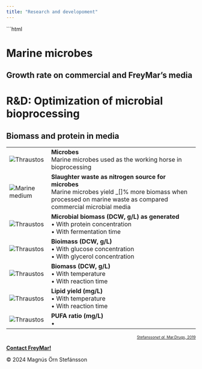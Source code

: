 ```yaml
---
title: "Research and developoment"
---
```


```html

<html lang="en">
<h1>Marine microbes</h1>
<h2>Growth rate on commercial and FreyMar's media</h2>
<h1>R&D: Optimization of microbial bioprocessing</h1>
<h2>Biomass and protein in media</h2>
<thead>
    <title>Table: Thraustar and bullets</title>
    <link rel="stylesheet" href="Styles-FrMr.css">
</thead>
<tbody>
    <body>
        <div class="table_rnd"></div>
        <table class="table_rnd">
            <tr>
                <td><img src="SourceDocuments/Thraustos.png" alt="Thraustos" class="img-thraustar_rnd"></td>
                <td>
                    <b>Microbes</b>
                    <br>Marine microbes used as the working horse in bioprocessing
                </td>
            </tr>
            <tr> 
                <td><img src="SourceDocuments/Nitrogen-sources_Marine-extract.svg" alt="Marine medium"
                        class="img-nitrogen_rnd"></td>
                <td>
                    <b>Slaughter waste as nitrogen source for microbes</b>
                    <br>Marine microbes yield _[]% more biomass when processed on marine waste as compared commercial
                    microbial media
                </td>
            </tr>
            <tr>
                <td><img src="SourceDocuments/Fig_2__rPlotProteinConc_&_Time.svg" alt="Thraustos"
                        class="img-protein_rnd"></td>
                <td>
                    <b>Microbial biomass (DCW, g/L) as generated</b>
                    <br>&bull; With protein concentration
                    <br>&bull; With fermentation time
                </td>
            </tr>
            <tr>
                <td><img src="SourceDocuments/Fig_3_b__rPlotRSM_GluGly_Biomass.svg" alt="Thraustos"
                        class="img-rsm_rnd"></td>
                <td>
                    <b>Bioimass (DCW, g/L)</b>
                    <br>&bull; With glucose concentration
                    <br>&bull; With glycerol concentration
                </td>
            </tr>
            <tr>
                <td><img src="SourceDocuments/rPlot_Biomass_on_TempTime_RSMContour.svg" alt="Thraustos"
                        class="img-rsm_rnd"></td>
                <td>
                    <b>Biomass (DCW, g/L)</b>
                    <br>&bull; With temperature
                    <br>&bull; With reaction time
                </td>
            </tr>
            <tr>
                <td><img src="SourceDocuments/rPlot_LipidYield_on_TempTime_RSMContour.svg" alt="Thraustos"
                        class="img-rsm_rnd"></td>
                <td>
                    <b>Lipid yield (mg/L)</b>
                    <br>&bull; With temperature
                    <br>&bull; With reaction time
                </td>
            </tr>
            <tr>
                <td><img src="SourceDocuments/PUFAS-microbes-vs-cod.png" alt="Thraustos" class="img-pufas_rnd"></td>
                <td>
                    <b>PUFA ratio (mg/L)</b>
                    <br>&bull;
                </td>
            </tr>
        </table>
    </body>
</tbody>
<p align="right" style="font-size: 10px;"><a href="https://www.mdpi.com/1660-3397/17/8/449"
        target="_blank">Stefansson<i>et al.</i> Mar.Drugs, 2019</a></p>

<!-- Footer: -->

<head>
    <meta charset="UTF-8">
    <meta name="viewport" content="width=device-width, initial-scale=1.0">
    <link rel="stylesheet" href="Styles-FrMr.css">
    <title>My Website</title>
</head>

<body>
    <footer>
        <p><a href="mailto:mostinn@gmail.com"><b>Contact FreyMar!</b></a></p>
        <p>© 2024 Magnús Örn Stefánsson</p>
    </footer>
</body>
</html>